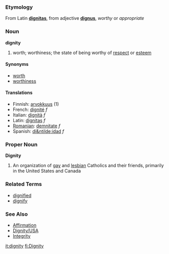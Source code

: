 ===Etymology===
From Latin '''[[dignitas]]''', from adjective '''[[dignus]]''', ''worthy'' or ''appropriate''

===Noun===
'''dignity'''

# worth; worthiness; the state of being worthy of [[respect]] or [[esteem]]

====Synonyms====
*[[worth]]
*[[worthiness]]

====Translations====
*Finnish: [[arvokkuus]] (1)
*French: [[dignité]] ''f''
*Italian: [[dignità]] ''f''
*Latin: [[dignitas]] ''f''
*[[Romanian]]: [[demnitate]] ''f''
*Spanish: [[di&ntilde;idad]] ''f''

===Proper Noun===
'''Dignity'''

# An organization of [[gay]] and [[lesbian]] Catholics and their friends, primarily in the United States and Canada


===Related Terms===
*[[dignified]]
*[[dignify]]

===See Also===
*[[Affirmation]]
*[[Dignity/USA]]
*[[Integrity]]

[[it:dignity]]
[[fi:Dignity]]